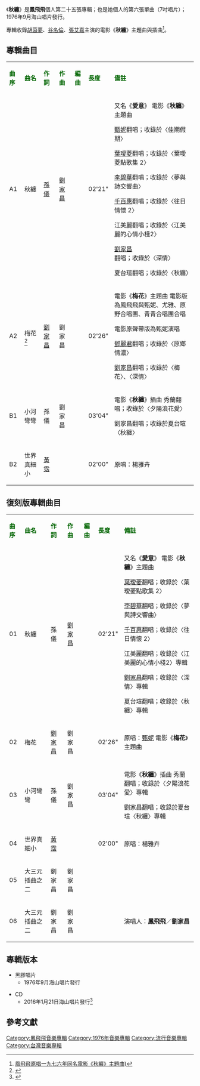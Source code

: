 {{Infobox album <!-- See Wikipedia:WikiProject_Albums -->
| name       = 秋纏
| type       = 專輯
| artist     = [[鳳飛飛|鳳飛飛]]
| cover      = 
| released   = 1976年9月
| genre      = [[國語流行音樂|國語流行音樂]]
| length     = 09 分 51 秒
| label      = 海山唱片
<!-- 未知參數 | number     = LS-767 -->
| producer   = 
| prev_title = [[夏日假期玫瑰花|夏日假期玫瑰花]]
| prev_year  = 1976 <!-- 7月 -->
| next_title = [[楓葉情_(單曲)|楓葉情 (單曲)]]
| next_year  = 1976 <!-- 9月 -->
}}
《'''秋纏'''》是'''鳳飛飛'''個人第二十五張專輯；也是她個人的第六張單曲（7吋唱片）；1976年9月海山唱片發行。

專輯收錄[[胡茵夢|胡茵夢]]、[[谷名倫|谷名倫]]、[[張艾嘉|張艾嘉]]主演的電影《'''秋纏'''》主題曲與插曲<ref>[https://www.facebook.com/permalink.php?id=233553276826386&story_fbid=770638932969869 鳳飛飛原唱一九七六年同名電影《秋纏》主題曲)]</ref>。

==專輯曲目==
{| class="wikitable"
|-
| <font color=darkgreen>'''曲序'''</font> || <font color=darkgreen>'''曲名'''</font> || <font color=darkgreen>'''作詞'''</font> || <font color=darkgreen>'''作曲'''</font> || <font color=darkgreen>'''編曲'''</font>|| <font color=darkgreen>'''長度'''</font>  || <font color=darkgreen>'''備註'''</font>
|-
| A1 ||秋纏||[[孫儀|孫儀]]||[[劉家昌|劉家昌]]|| ||02'21"  ||又名《'''愛意'''》
電影《'''秋纏'''》主題曲

[[甄妮|甄妮]]翻唱；收錄於〈佳期假期〉

[[葉璦菱|葉璦菱]]翻唱；收錄於〈葉璦菱點歌集 2〉

[[李碧華_(歌手)|李碧華]]翻唱；收錄於〈夢與詩交響曲〉

[[千百惠|千百惠]]翻唱；收錄於〈往日情懷 2〉

江美麗翻唱；收錄於〈江美麗的心情小棧2〉

[[劉家昌|劉家昌]]翻唱；收錄於〈深情〉

夏台瑄翻唱；收錄於〈秋纏〉
|-
| A2 ||梅花<ref>{{Cite web |url=http://dailynews.sina.com/bg/ent/chinapress/20120218/04503156888.html |title=甄珍證明《梅花》鳳飛飛是原唱) |access-date=2016-05-01 |archive-date=2016-06-10 |archive-url=https://web.archive.org/web/20160610122125/http://dailynews.sina.com/bg/ent/chinapress/20120218/04503156888.html |dead-url=no }}</ref>||[[劉家昌|劉家昌]]|| 劉家昌|| || 02'26" || 電影《'''梅花'''》主題曲
電影版為鳳飛飛與甄妮、尤雅、原野合唱團、青青合唱團合唱

電影原聲帶版為甄妮演唱

[[鄧麗君|鄧麗君]]翻唱；收錄於〈原鄉情濃〉

[[劉家昌|劉家昌]]翻唱；收錄於〈梅花〉、〈深情〉
|-
| B1 ||小河彎彎||孫儀||劉家昌|| ||  03'04"|| 電影《'''秋纏'''》插曲
秀蘭翻唱；收錄於〈夕陽浪花愛〉

劉家昌翻唱；收錄於夏台瑄〈秋纏〉
|-
| B2||世界真細小||[[黃霑|黃霑]]|| || || 02'00" ||原唱：楊雅卉
|}

==復刻版專輯曲目==
{| class="wikitable"
|-
| <font color=darkgreen>'''曲序'''</font> || <font color=darkgreen>'''曲名'''</font> || <font color=darkgreen>'''作詞'''</font> || <font color=darkgreen>'''作曲'''</font> || <font color=darkgreen>'''編曲'''</font>|| <font color=darkgreen>'''長度'''</font>  || <font color=darkgreen>'''備註'''</font>
|-
| 01 ||秋纏||孫儀||[[劉家昌|劉家昌]]|| ||02'21"  ||又名《'''愛意'''》
電影《'''秋纏'''》主題曲

[[葉璦菱|葉璦菱]]翻唱；收錄於〈葉璦菱點歌集 2〉

[[李碧華_(歌手)|李碧華]]翻唱；收錄於〈夢與詩交響曲〉

[[千百惠|千百惠]]翻唱；收錄於〈往日情懷 2〉

江美麗翻唱；收錄於〈江美麗的心情小棧2〉專輯

[[劉家昌|劉家昌]]翻唱；收錄於〈深情〉專輯

夏台瑄翻唱；收錄於〈秋纏〉專輯
|-
| 02 ||梅花||[[劉家昌|劉家昌]]|| 劉家昌|| || 02'26" || 原唱：[[甄妮|甄妮]]
電影《'''梅花'''》主題曲
|-
| 03 ||小河彎彎||孫儀||劉家昌|| ||03'04"  || 電影《'''秋纏'''》插曲
秀蘭翻唱；收錄於〈夕陽浪花愛〉專輯

劉家昌翻唱；收錄於夏台瑄〈秋纏〉專輯
|-
| 04||世界真細小||[[黃霑|黃霑]]|| || ||02'00"  ||原唱：楊雅卉
|-
| 05||大三元插曲之二||劉家昌||劉家昌 || ||  ||
|-
| 06||大三元插曲之二||劉家昌||劉家昌 || ||  ||演唱人：'''鳳飛飛'''／'''劉家昌'''
|}

== 專輯版本 ==
*黑膠唱片
**1976年9月海山唱片發行

*CD
**2016年1月21日海山唱片發行<ref>{{Cite web |url=http://www.5music.com.tw/CDList-C.asp?cdno=437385678945 |title=〈秋纏〉海山唱片復刻版 |access-date=2016-04-21 |archive-date=2019-07-23 |archive-url=https://web.archive.org/web/20190723150342/http://www.5music.com.tw/CDList-C.asp?cdno=437385678945 |dead-url=no }}</ref>

==參考文獻==
{{reflist}}
[[Category:鳳飛飛音樂專輯|Category:鳳飛飛音樂專輯]]
[[Category:1976年音樂專輯|Category:1976年音樂專輯]]
[[Category:流行音樂專輯|Category:流行音樂專輯]]
[[Category:台灣音樂專輯|Category:台灣音樂專輯]]